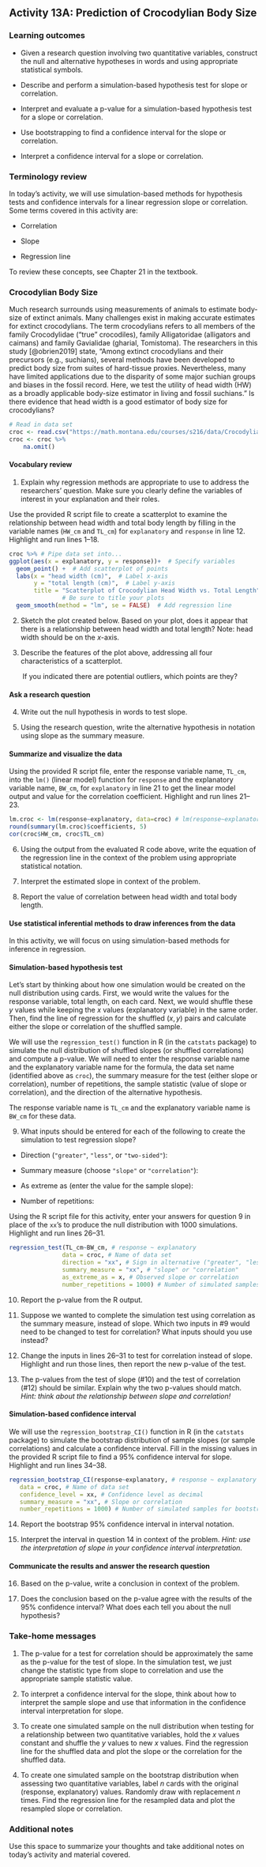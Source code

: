 ## Activity 13A:  Prediction of Crocodylian Body Size

\setstretch{1}

### Learning outcomes

* Given a research question involving two quantitative variables, construct the null and alternative hypotheses
  in words and using appropriate statistical symbols.
  
* Describe and perform a simulation-based hypothesis test for slope or correlation.

* Interpret and evaluate a p-value for a simulation-based hypothesis test for a slope or correlation.

* Use bootstrapping to find a confidence interval for the slope or correlation.

* Interpret a confidence interval for a slope or correlation.

### Terminology review
In today's activity, we will use simulation-based methods for hypothesis tests and confidence intervals for a linear regression slope or correlation. Some terms covered in this activity are:

* Correlation

* Slope 

* Regression line

To review these concepts, see Chapter 21 in the textbook.


### Crocodylian Body Size

Much research surrounds using measurements of animals to estimate body-size of extinct animals.  Many challenges exist in making accurate estimates for extinct crocodylians.  The term crocodylians refers to all members of the family Crocodylidae (“true” crocodiles), family Alligatoridae (alligators and caimans) and family Gavialidae (gharial, Tomistoma). The researchers in this study [@obrien2019] state, "Among extinct crocodylians and their precursors (e.g., suchians), several methods have been developed to predict body size from suites of hard-tissue proxies. Nevertheless, many have limited applications due to the disparity of some major suchian groups and biases in the fossil record. Here, we test the utility of head width (HW) as a broadly applicable body-size estimator in living and fossil suchians."  Is there evidence that head width is a good estimator of body size for crocodylians? 


```r
# Read in data set
croc <- read.csv("https://math.montana.edu/courses/s216/data/Crocodylian_headwidth.csv")
croc <- croc %>%
    na.omit()
```

#### Vocabulary review {-}

1. Explain why regression methods are appropriate to use to address the researchers' question. Make sure you clearly define the variables of interest in your explanation and their roles.

\vspace{.5in}


Use the provided R script file to create a scatterplot to examine the relationship between head width and total body length by filling in the variable names (`HW_cm` and `TL_cm`) for `explanatory` and `response` in line 12.  Highlight and run lines 1--18. 
 
```r
croc %>% # Pipe data set into...
ggplot(aes(x = explanatory, y = response))+  # Specify variables
  geom_point() +  # Add scatterplot of points
  labs(x = "head width (cm)",  # Label x-axis
       y = "total length (cm)",  # Label y-axis
       title = "Scatterplot of Crocodylian Head Width vs. Total Length") + 
               # Be sure to title your plots
  geom_smooth(method = "lm", se = FALSE)  # Add regression line

```

2. Sketch the plot created below. Based on your plot, does it appear that there is a relationship between head width and total length? Note: head width should be on the $x$-axis.

\vspace{2in}

3. Describe the features of the plot above, addressing all four characteristics of a scatterplot.  

\vspace{1in}

|        If you indicated there are potential outliers, which points are they?

\vspace{0.5in}

#### Ask a research question {-}

4. Write out the null hypothesis in words to test slope.

\vspace{0.8in}

5. Using the research question, write the alternative hypothesis in notation using slope as the summary measure.

\vspace{0.5in}

#### Summarize and visualize the data {-}

Using the provided R script file, enter the response variable name, `TL_cm`, into the `lm()` (linear model) function for `response` and the explanatory variable name, `BW_cm`, for `explanatory` in line 21 to get the linear model output and value for the correlation coefficient.  Highlight and run lines 21--23.

```r
lm.croc <- lm(response~explanatory, data=croc) # lm(response~explanatory)
round(summary(lm.croc)$coefficients, 5)
cor(croc$HW_cm, croc$TL_cm)
```

6.  Using the output from the evaluated R code above, write the equation of the regression line in the context of the problem using appropriate statistical notation.
\vspace{1in}

7.  Interpret the estimated slope in context of the problem.

\vspace{1in}

8.  Report the value of correlation between head width and total body length. 

\vspace{0.3in}

#### Use statistical inferential methods to draw inferences from the data {-}

In this activity, we will focus on using simulation-based methods for inference in regression.  

#### Simulation-based hypothesis test {-}

Let's start by thinking about how one simulation would be created on the null distribution using cards.  First, we would write the values for the response variable, total length, on each card.  Next, we would shuffle these $y$ values while keeping the $x$ values (explanatory variable) in the same order.  Then, find the line of regression for the shuffled $(x, y)$ pairs and calculate either the slope or correlation of the shuffled sample.  

We will use the `regression_test()` function in R (in the `catstats` package) to simulate the null distribution of shuffled slopes (or shuffled correlations) and compute a p-value.  We will need to enter the response variable name and the explanatory variable name for the formula, the data set name (identified above as `croc`), the summary measure for the test (either slope or correlation), number of repetitions, the sample statistic (value of slope or correlation), and the direction of the alternative hypothesis.

The response variable name is `TL_cm` and the explanatory variable name is `BW_cm` for these data.

9. What inputs should be entered for each of the following to create the simulation to test regression slope?

\vspace{.5 mm}

* Direction (`"greater"`, `"less"`, or `"two-sided"`):

\vspace{.2in}

* Summary measure (choose `"slope"` or `"correlation"`):

\vspace{.2in}
* As extreme as (enter the value for the sample slope):

\vspace{0.2in}

* Number of repetitions:
    
\vspace{.2in}

Using the R script file for this activity, enter your answers for question 9 in place of the `xx`'s to produce the null distribution with 1000 simulations.  Highlight and run lines 26--31.

```r
regression_test(TL_cm~BW_cm, # response ~ explanatory
               data = croc, # Name of data set
               direction = "xx", # Sign in alternative ("greater", "less", "two-sided")
               summary_measure = "xx", # "slope" or "correlation"
               as_extreme_as = x, # Observed slope or correlation
               number_repetitions = 1000) # Number of simulated samples for null distribution
```

10.  Report the p-value from the R output. 
\vspace{0.5in}

11.  Suppose we wanted to complete the simulation test using correlation as the summary measure, instead of slope.  Which two inputs in #9 would need to be changed to test for correlation?  What inputs should you use instead?
\vspace{0.75in}

12.  Change the inputs in lines 26--31 to test for correlation instead of slope.  Highlight and run those lines, then report the new p-value of the test.
\vspace{0.5in}

13.  The p-values from the test of slope (#10) and the test of correlation (#12) should be similar.  Explain why the two p-values should match. *Hint: think about the relationship between slope and correlation!*
\vspace{1in}

#### Simulation-based confidence interval {-}

We will use the `regression_bootstrap_CI()` function in R (in the `catstats` package) to simulate the bootstrap distribution of sample slopes (or sample correlations) and calculate a confidence interval. Fill in the missing values in the provided R script file to find a 95\% confidence interval for slope. Highlight and run lines 34--38. 

```r
regression_bootstrap_CI(response~explanatory, # response ~ explanatory
   data = croc, # Name of data set
   confidence_level = xx, # Confidence level as decimal
   summary_measure = "xx", # Slope or correlation
   number_repetitions = 1000) # Number of simulated samples for bootstrap distribution
```

14.  Report the bootstrap 95\% confidence interval in interval notation.  
\vspace{0.5in}

15.  Interpret the interval in question 14 in context of the problem.  *Hint: use the interpretation of slope in your confidence interval interpretation.*

\vspace{0.8in}
   
#### Communicate the results and answer the research question {-}

16. Based on the p-value, write a conclusion in context of the problem.

\vspace{.8in}

17. Does the conclusion based on the p-value agree with the results of the 95\% confidence interval?  What does each tell you about the null hypothesis?

\vspace{.6in}
\newpage

### Take-home messages

1.	The p-value for a test for correlation should be approximately the same as the p-value for the test of slope.  In the simulation test, we just change the statistic type from slope to correlation and use the appropriate sample statistic value.  

2. To interpret a confidence interval for the slope, think about how to interpret the sample slope and use that information in the confidence interval interpretation for slope.  

3. To create one simulated sample on the null distribution when testing for a relationship between two quantitative variables, hold the $x$ values constant and shuffle the $y$ values to new $x$ values. Find the regression line for the shuffled data and plot the slope or the correlation for the shuffled data.

4. To create one simulated sample on the bootstrap distribution when assessing two quantitative variables, label $n$ cards with the original (response, explanatory) values.  Randomly draw with replacement $n$ times.  Find the regression line for the resampled data and plot the resampled slope or correlation. 

### Additional notes

Use this space to summarize your thoughts and take additional notes on today's activity and material covered.

\newpage